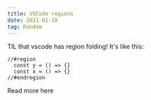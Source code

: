 ```yaml
---
title: VSCode regions
date: 2021-01-18
tag: Random
---
```



TIL that vscode has region folding! It's like this:

```tsx
//#region
  const y = () => {}
  const x = () => {}
//#endregion
```

<TextLink href="https://code.visualstudio.com/docs/editor/codebasics#_folding">Read more here</TextLink>
